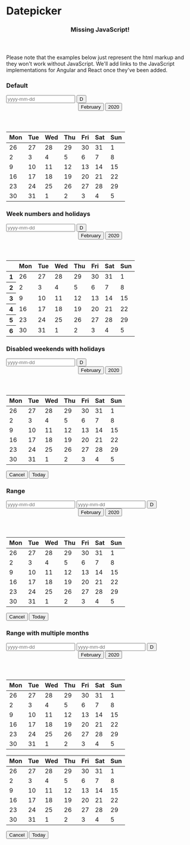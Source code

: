 
<Meta
  title="Components/Datepicker"
/>

<style>{`
.sg-date {
  position: relative !important;
}
.group input {
  width: 120px;
}
`}
</style>

# Datepicker

<div role="alert" class="info mb-7 mt-5">
  <header>
    <h3>Missing JavaScript!</h3>
  </header>
  <p>
    Please note that the examples below just represent the html markup and they won't work without JavaScript. We'll add links to the JavaScript implementations for Angular and React once they've been added.
  </p>
</div>

### Default
<Canvas>
  <div>
    <div class="group mb-3">
      <input type="text" placeholder="yyyy-mm-dd" />
      <button type="button">D</button>
    </div>
    <div class="sg-date active" role="dialog" aria-modal="true" aria-label="Choose Date">
      <header>
        <button type="button" aria-haspopup="listbox">February</button>
        <button type="button" aria-haspopup="listbox">2020</button>
      </header>
      <main>
        <table role="grid">
          <thead>
          <tr>
            <th scope="col" abbr="Monday">Mon</th>
            <th scope="col" abbr="Tuesday">Tue</th>
            <th scope="col" abbr="Wednesday">Wed</th>
            <th scope="col" abbr="Thursday">Thu</th>
            <th scope="col" abbr="Friday">Fri</th>
            <th scope="col" abbr="Saturday">Sat</th>
            <th scope="col" abbr="Sunday">Sun</th>
          </tr>
          </thead>
          <tbody>
          <tr>
            <td class="disabled" tabindex="-1">26</td>
            <td class="disabled" tabindex="-1">27</td>
            <td class="disabled" tabindex="-1">28</td>
            <td class="disabled" tabindex="-1">29</td>
            <td class="disabled" tabindex="-1">30</td>
            <td class="disabled" tabindex="-1">31</td>
            <td tabindex="-1" data-date="2020-02-01">1</td>
          </tr>
          <tr>
            <td tabindex="-1" data-date="2020-02-02">2</td>
            <td tabindex="-1" data-date="2020-02-03">3</td>
            <td tabindex="-1" data-date="2020-02-04">4</td>
            <td tabindex="-1" data-date="2020-02-05">5</td>
            <td tabindex="-1" data-date="2020-02-06">6</td>
            <td tabindex="-1" data-date="2020-02-07">7</td>
            <td tabindex="-1" data-date="2020-02-08">8</td>
          </tr>
          <tr>
            <td tabindex="-1" data-date="2020-02-09">9</td>
            <td tabindex="-1" data-date="2020-02-10">10</td>
            <td tabindex="-1" data-date="2020-02-11">11</td>
            <td tabindex="-1" data-date="2020-02-12">12</td>
            <td tabindex="-1" data-date="2020-02-13">13</td>
            <td tabindex="-1" data-date="2020-02-14">14</td>
            <td tabindex="-1" data-date="2020-02-15">15</td>
          </tr>
          <tr>
            <td tabindex="-1" data-date="2020-02-16">16</td>
            <td tabindex="-1" data-date="2020-02-17">17</td>
            <td tabindex="0" data-date="2020-02-18" role="gridcell" aria-selected="true">18</td>
            <td tabindex="-1" data-date="2020-02-19">19</td>
            <td tabindex="-1" data-date="2020-02-20">20</td>
            <td tabindex="-1" data-date="2020-02-21">21</td>
            <td tabindex="-1" data-date="2020-02-22">22</td>
          </tr>
          <tr>
            <td tabindex="-1" data-date="2020-02-23">23</td>
            <td tabindex="-1" data-date="2020-02-24">24</td>
            <td tabindex="-1" data-date="2020-02-25">25</td>
            <td tabindex="-1" data-date="2020-02-26">26</td>
            <td tabindex="-1" data-date="2020-02-27">27</td>
            <td tabindex="-1" data-date="2020-02-28">28</td>
            <td tabindex="-1" data-date="2020-02-29">29</td>
          </tr>
          <tr>
            <td tabindex="-1" data-date="2020-02-30">30</td>
            <td tabindex="-1" data-date="2020-02-31">31</td>
            <td class="disabled" tabindex="-1">1</td>
            <td class="disabled" tabindex="-1">2</td>
            <td class="disabled" tabindex="-1">3</td>
            <td class="disabled" tabindex="-1">4</td>
            <td class="disabled" tabindex="-1">5</td>
          </tr>
          </tbody>
        </table>
      </main>
    </div>
  </div>
</Canvas>

### Week numbers and holidays
<Canvas>
  <div>
    <div class="group mb-3">
      <input type="text" placeholder="yyyy-mm-dd" />
      <button type="button">D</button>
    </div>
    <div class="sg-date active" role="dialog" aria-modal="true" aria-label="Choose Date">
      <header>
        <button type="button" aria-haspopup="listbox">February</button>
        <button type="button" aria-haspopup="listbox">2020</button>
      </header>
      <main>
        <table role="grid">
          <thead>
          <tr>
            <th class="disabled" tabindex="-1" abbr="Week"></th>
            <th scope="col" abbr="Monday">Mon</th>
            <th scope="col" abbr="Tuesday">Tue</th>
            <th scope="col" abbr="Wednesday">Wed</th>
            <th scope="col" abbr="Thursday">Thu</th>
            <th scope="col" abbr="Friday">Fri</th>
            <th scope="col" abbr="Saturday">Sat</th>
            <th scope="col" abbr="Sunday">Sun</th>
          </tr>
          </thead>
          <tbody>
          <tr>
            <th class="disabled" tabindex="-1">1</th>
            <td class="disabled" tabindex="-1">26</td>
            <td class="disabled" tabindex="-1">27</td>
            <td class="disabled" tabindex="-1">28</td>
            <td class="disabled" tabindex="-1">29</td>
            <td class="disabled" tabindex="-1">30</td>
            <td class="disabled" tabindex="-1">31</td>
            <td class="sg-date-holiday" tabindex="-1" data-date="2020-02-01">1</td>
          </tr>
          <tr>
            <th class="disabled" tabindex="-1">2</th>
            <td tabindex="-1" data-date="2020-02-02">2</td>
            <td tabindex="-1" data-date="2020-02-03">3</td>
            <td tabindex="-1" data-date="2020-02-04">4</td>
            <td tabindex="-1" data-date="2020-02-05">5</td>
            <td tabindex="-1" data-date="2020-02-06">6</td>
            <td tabindex="-1" data-date="2020-02-07">7</td>
            <td class="sg-date-holiday" tabindex="-1" data-date="2020-02-08">8</td>
          </tr>
          <tr>
            <th class="disabled" tabindex="-1">3</th>
            <td tabindex="-1" data-date="2020-02-09">9</td>
            <td tabindex="-1" data-date="2020-02-10">10</td>
            <td tabindex="-1" data-date="2020-02-11">11</td>
            <td class="disabled" tabindex="-1" data-date="2020-02-12">12</td>
            <td tabindex="-1" data-date="2020-02-13">13</td>
            <td tabindex="0" data-date="2020-02-14" role="gridcell" aria-selected="true">14</td>
            <td class="sg-date-holiday" tabindex="-1" data-date="2020-02-15">15</td>
          </tr>
          <tr>
            <th class="disabled" tabindex="-1">4</th>
            <td tabindex="-1" data-date="2020-02-16">16</td>
            <td tabindex="-1" data-date="2020-02-17">17</td>
            <td tabindex="-1" data-date="2020-02-18">18</td>
            <td tabindex="-1" data-date="2020-02-19">19</td>
            <td tabindex="-1" data-date="2020-02-20">20</td>
            <td tabindex="-1" data-date="2020-02-21">21</td>
            <td class="sg-date-holiday" tabindex="-1" data-date="2020-02-22">22</td>
          </tr>
          <tr>
            <th class="disabled" tabindex="-1">5</th>
            <td tabindex="-1" data-date="2020-02-23">23</td>
            <td tabindex="-1" data-date="2020-02-24">24</td>
            <td tabindex="-1" data-date="2020-02-25">25</td>
            <td tabindex="-1" data-date="2020-02-26">26</td>
            <td tabindex="-1" data-date="2020-02-27">27</td>
            <td tabindex="-1" data-date="2020-02-28">28</td>
            <td class="sg-date-holiday" tabindex="-1" data-date="2020-02-29">29</td>
          </tr>
          <tr>
            <th class="disabled" tabindex="-1">6</th>
            <td tabindex="-1" data-date="2020-02-30">30</td>
            <td tabindex="-1" data-date="2020-02-31">31</td>
            <td class="disabled" tabindex="-1">1</td>
            <td class="disabled" tabindex="-1">2</td>
            <td class="disabled" tabindex="-1">3</td>
            <td class="disabled" tabindex="-1">4</td>
            <td class="disabled" tabindex="-1">5</td>
          </tr>
          </tbody>
        </table>
      </main>
    </div>
  </div>
</Canvas>

### Disabled weekends with holidays
<Canvas>
  <div>
    <div class="group mb-3">
      <input type="text" placeholder="yyyy-mm-dd" />
      <button type="button">D</button>
    </div>
    <div class="sg-date active" role="dialog" aria-modal="true" aria-label="Choose Date">
      <header>
        <button type="button" aria-haspopup="listbox">February</button>
        <button type="button" aria-haspopup="listbox">2020</button>
      </header>
      <main>
        <table role="grid">
          <thead>
          <tr>
            <th scope="col" abbr="Monday">Mon</th>
            <th scope="col" abbr="Tuesday">Tue</th>
            <th scope="col" abbr="Wednesday">Wed</th>
            <th scope="col" abbr="Thursday">Thu</th>
            <th scope="col" abbr="Friday">Fri</th>
            <th scope="col" abbr="Saturday">Sat</th>
            <th scope="col" abbr="Sunday">Sun</th>
          </tr>
          </thead>
          <tbody>
          <tr>
            <td class="disabled" tabindex="-1">26</td>
            <td class="disabled" tabindex="-1">27</td>
            <td class="disabled" tabindex="-1">28</td>
            <td class="disabled" tabindex="-1">29</td>
            <td class="disabled" tabindex="-1">30</td>
            <td class="disabled" tabindex="-1">31</td>
            <td class="sg-date-holiday disabled" tabindex="-1" data-date="2020-02-01">1</td>
          </tr>
          <tr>
            <td tabindex="-1" data-date="2020-02-02">2</td>
            <td tabindex="-1" data-date="2020-02-03">3</td>
            <td tabindex="-1" data-date="2020-02-04">4</td>
            <td tabindex="-1" data-date="2020-02-05">5</td>
            <td class="sg-date-holiday" tabindex="-1" data-date="2020-02-06">6</td>
            <td class="disabled" tabindex="-1" data-date="2020-02-07">7</td>
            <td class="sg-date-holiday disabled" tabindex="-1" data-date="2020-02-08">8</td>
          </tr>
          <tr>
            <td tabindex="-1" data-date="2020-02-09">9</td>
            <td tabindex="-1" data-date="2020-02-10">10</td>
            <td tabindex="-1" data-date="2020-02-11">11</td>
            <td tabindex="-1" data-date="2020-02-12">12</td>
            <td tabindex="-1" data-date="2020-02-13">13</td>
            <td class="disabled" tabindex="-1" data-date="2020-02-14">14</td>
            <td class="sg-date-holiday disabled" tabindex="-1" data-date="2020-02-15">15</td>
          </tr>
          <tr>
            <td tabindex="-1" data-date="2020-02-16">16</td>
            <td tabindex="-1" data-date="2020-02-17">17</td>
            <td tabindex="0" data-date="2020-02-18" role="gridcell" aria-selected="true">18</td>
            <td tabindex="-1" data-date="2020-02-19">19</td>
            <td tabindex="-1" data-date="2020-02-20">20</td>
            <td class="disabled" tabindex="-1" data-date="2020-02-21">21</td>
            <td class="sg-date-holiday disabled" tabindex="-1" data-date="2020-02-22">22</td>
          </tr>
          <tr>
            <td tabindex="-1" data-date="2020-02-23">23</td>
            <td tabindex="-1" data-date="2020-02-24">24</td>
            <td tabindex="-1" data-date="2020-02-25">25</td>
            <td tabindex="-1" data-date="2020-02-26">26</td>
            <td tabindex="-1" data-date="2020-02-27">27</td>
            <td class="disabled" tabindex="-1" data-date="2020-02-28">28</td>
            <td class="sg-date-holiday disabled" tabindex="-1" data-date="2020-02-29">29</td>
          </tr>
          <tr>
            <td tabindex="-1" data-date="2020-02-30">30</td>
            <td tabindex="-1" data-date="2020-02-31">31</td>
            <td class="disabled" tabindex="-1">1</td>
            <td class="disabled" tabindex="-1">2</td>
            <td class="disabled" tabindex="-1">3</td>
            <td class="disabled" tabindex="-1">4</td>
            <td class="sg-date-holiday disabled" tabindex="-1">5</td>
          </tr>
          </tbody>
        </table>
      </main>
      <footer>
        <button type="button" class="link">Cancel</button>
        <button type="button" class="link">Today</button>
      </footer>
    </div>
  </div>
</Canvas>

### Range
<Canvas>
  <div>
    <div class="group group-border  mb-3">
      <input type="text" placeholder="yyyy-mm-dd" />
      <input type="text" placeholder="yyyy-mm-dd" />
      <button type="button">D</button>
    </div>
    <div class="sg-date sg-date-range active" role="dialog" aria-modal="true" aria-label="Choose Date">
      <header>
        <button type="button" aria-haspopup="listbox">February</button>
        <button type="button" aria-haspopup="listbox">2020</button>
      </header>
      <main>
        <table role="grid">
          <thead>
          <tr>
            <th scope="col" abbr="Monday">Mon</th>
            <th scope="col" abbr="Tuesday">Tue</th>
            <th scope="col" abbr="Wednesday">Wed</th>
            <th scope="col" abbr="Thursday">Thu</th>
            <th scope="col" abbr="Friday">Fri</th>
            <th scope="col" abbr="Saturday">Sat</th>
            <th scope="col" abbr="Sunday">Sun</th>
          </tr>
          </thead>
          <tbody>
          <tr>
            <td class="disabled" tabindex="-1">26</td>
            <td class="disabled" tabindex="-1">27</td>
            <td class="disabled" tabindex="-1">28</td>
            <td class="disabled" tabindex="-1">29</td>
            <td class="disabled" tabindex="-1">30</td>
            <td class="disabled" tabindex="-1">31</td>
            <td tabindex="-1" data-date="2020-02-01">1</td>
          </tr>
          <tr>
            <td tabindex="-1" data-date="2020-02-02">2</td>
            <td tabindex="-1" data-date="2020-02-03">3</td>
            <td tabindex="-1" data-date="2020-02-04">4</td>
            <td tabindex="-1" data-date="2020-02-05">5</td>
            <td tabindex="-1" data-date="2020-02-06">6</td>
            <td tabindex="-1" data-date="2020-02-07">7</td>
            <td tabindex="-1" data-date="2020-02-08">8</td>
          </tr>
          <tr>
            <td tabindex="-1" data-date="2020-02-09">9</td>
            <td tabindex="-1" data-date="2020-02-10">10</td>
            <td tabindex="-1" data-date="2020-02-11">11</td>
            <td tabindex="-1" data-date="2020-02-12">12</td>
            <td tabindex="-1" data-date="2020-02-13">13</td>
            <td tabindex="-1" data-date="2020-02-14">14</td>
            <td tabindex="-1" data-date="2020-02-15">15</td>
          </tr>
          <tr>
            <td tabindex="-1" data-date="2020-02-16">16</td>
            <td tabindex="-1" data-date="2020-02-17">17</td>
            <td class="sg-first-date" tabindex="0" data-date="2020-02-18" role="gridcell" aria-selected="true">18</td>
            <td class="sg-date-selection" tabindex="-1" data-date="2020-02-19">19</td>
            <td class="sg-date-selection" tabindex="-1" data-date="2020-02-20">20</td>
            <td class="sg-date-selection" tabindex="-1" data-date="2020-02-21">21</td>
            <td class="sg-date-selection" tabindex="-1" data-date="2020-02-22">22</td>
          </tr>
          <tr>
            <td class="sg-date-selection" tabindex="-1" data-date="2020-02-23">23</td>
            <td class="sg-date-selection" tabindex="-1" data-date="2020-02-24">24</td>
            <td class="sg-date-selection" tabindex="-1" data-date="2020-02-25">25</td>
            <td class="sg-last-date" tabindex="0" data-date="2020-02-26" role="gridcell" aria-selected="true">26</td>
            <td tabindex="-1" data-date="2020-02-27">27</td>
            <td tabindex="-1" data-date="2020-02-28">28</td>
            <td tabindex="-1" data-date="2020-02-29">29</td>
          </tr>
          <tr>
            <td tabindex="-1" data-date="2020-02-30">30</td>
            <td tabindex="-1" data-date="2020-02-31">31</td>
            <td class="disabled" tabindex="-1">1</td>
            <td class="disabled" tabindex="-1">2</td>
            <td class="disabled" tabindex="-1">3</td>
            <td class="disabled" tabindex="-1">4</td>
            <td class="disabled" tabindex="-1">5</td>
          </tr>
          </tbody>
        </table>
      </main>
      <footer>
        <button type="button" class="link">Cancel</button>
        <button type="button" class="link">Today</button>
      </footer>
    </div>
  </div>
</Canvas>


### Range with multiple months
<Canvas>
  <div>
    <div class="group group-border mb-3">
      <input type="text" placeholder="yyyy-mm-dd" />
      <input type="text" placeholder="yyyy-mm-dd" />
      <button type="button">D</button>
    </div>
    <div class="sg-date sg-date-range active" role="dialog" aria-modal="true" aria-label="Choose Date">
      <header>
        <button type="button" aria-haspopup="listbox">February</button>
        <button type="button" aria-haspopup="listbox">2020</button>
      </header>
      <main><table role="grid">
        <thead>
        <tr>
          <th scope="col" abbr="Monday">Mon</th>
          <th scope="col" abbr="Tuesday">Tue</th>
          <th scope="col" abbr="Wednesday">Wed</th>
          <th scope="col" abbr="Thursday">Thu</th>
          <th scope="col" abbr="Friday">Fri</th>
          <th scope="col" abbr="Saturday">Sat</th>
          <th scope="col" abbr="Sunday">Sun</th>
        </tr>
        </thead>
        <tbody>
        <tr>
          <td class="disabled sg-other-month" tabindex="-1">26</td>
          <td class="disabled sg-other-month" tabindex="-1">27</td>
          <td class="disabled sg-other-month" tabindex="-1">28</td>
          <td class="disabled sg-other-month" tabindex="-1">29</td>
          <td class="disabled sg-other-month" tabindex="-1">30</td>
          <td class="disabled sg-other-month" tabindex="-1">31</td>
          <td tabindex="-1" data-date="2020-02-01">1</td>
        </tr>
        <tr>
          <td tabindex="-1" data-date="2020-02-02">2</td>
          <td tabindex="-1" data-date="2020-02-03">3</td>
          <td tabindex="-1" data-date="2020-02-04">4</td>
          <td tabindex="-1" data-date="2020-02-05">5</td>
          <td tabindex="-1" data-date="2020-02-06">6</td>
          <td tabindex="-1" data-date="2020-02-07">7</td>
          <td tabindex="-1" data-date="2020-02-08">8</td>
        </tr>
        <tr>
          <td tabindex="-1" data-date="2020-02-09">9</td>
          <td tabindex="-1" data-date="2020-02-10">10</td>
          <td tabindex="-1" data-date="2020-02-11">11</td>
          <td tabindex="-1" data-date="2020-02-12">12</td>
          <td tabindex="-1" data-date="2020-02-13">13</td>
          <td tabindex="-1" data-date="2020-02-14">14</td>
          <td tabindex="-1" data-date="2020-02-15">15</td>
        </tr>
        <tr>
          <td tabindex="-1" data-date="2020-02-16">16</td>
          <td tabindex="-1" data-date="2020-02-17">17</td>
          <td class="sg-first-date" tabindex="0" data-date="2020-02-18" role="gridcell" aria-selected="true">18</td>
          <td class="sg-date-selection" tabindex="-1" data-date="2020-02-19">19</td>
          <td class="sg-date-selection" tabindex="-1" data-date="2020-02-20">20</td>
          <td class="sg-date-selection" tabindex="-1" data-date="2020-02-21">21</td>
          <td class="sg-date-selection" tabindex="-1" data-date="2020-02-22">22</td>
        </tr>
        <tr>
          <td class="sg-date-selection" tabindex="-1" data-date="2020-02-23">23</td>
          <td class="sg-date-selection" tabindex="-1" data-date="2020-02-24">24</td>
          <td class="sg-date-selection" tabindex="-1" data-date="2020-02-25">25</td>
          <td class="sg-date-selection" tabindex="-1" data-date="2020-02-26">26</td>
          <td class="sg-date-selection" tabindex="-1" data-date="2020-02-27">27</td>
          <td class="sg-date-selection" tabindex="-1" data-date="2020-02-28">28</td>
          <td class="sg-date-selection" tabindex="-1" data-date="2020-02-29">29</td>
        </tr>
        <tr>
          <td class="sg-date-selection" tabindex="-1" data-date="2020-02-30">30</td>
          <td class="sg-date-selection" tabindex="-1" data-date="2020-02-31">31</td>
          <td class="disabled sg-other-month" tabindex="-1">1</td>
          <td class="disabled sg-other-month" tabindex="-1">2</td>
          <td class="disabled sg-other-month" tabindex="-1">3</td>
          <td class="disabled sg-other-month" tabindex="-1">4</td>
          <td class="disabled sg-other-month" tabindex="-1">5</td>
        </tr>
        </tbody>
      </table>
        <table role="grid">
          <thead>
          <tr>
            <th scope="col" abbr="Monday">Mon</th>
            <th scope="col" abbr="Tuesday">Tue</th>
            <th scope="col" abbr="Wednesday">Wed</th>
            <th scope="col" abbr="Thursday">Thu</th>
            <th scope="col" abbr="Friday">Fri</th>
            <th scope="col" abbr="Saturday">Sat</th>
            <th scope="col" abbr="Sunday">Sun</th>
          </tr>
          </thead>
          <tbody>
          <tr>
            <td class="disabled sg-other-month" tabindex="-1">26</td>
            <td class="disabled sg-other-month" tabindex="-1">27</td>
            <td class="disabled sg-other-month" tabindex="-1">28</td>
            <td class="disabled sg-other-month" tabindex="-1">29</td>
            <td class="disabled sg-other-month" tabindex="-1">30</td>
            <td class="disabled sg-other-month" tabindex="-1">31</td>
            <td class="sg-date-selection" tabindex="-1" data-date="2020-02-01">1</td>
          </tr>
          <tr>
            <td class="sg-date-selection" tabindex="-1" data-date="2020-02-02">2</td>
            <td class="sg-date-selection" tabindex="-1" data-date="2020-02-03">3</td>
            <td class="sg-date-selection" tabindex="-1" data-date="2020-02-04">4</td>
            <td class="sg-date-selection" tabindex="-1" data-date="2020-02-05">5</td>
            <td class="sg-date-selection" tabindex="-1" data-date="2020-02-06">6</td>
            <td class="sg-date-selection" tabindex="-1" data-date="2020-02-07">7</td>
            <td class="sg-date-selection" tabindex="-1" data-date="2020-02-08">8</td>
          </tr>
          <tr>
            <td class="sg-date-selection" tabindex="-1" data-date="2020-02-09">9</td>
            <td class="sg-date-selection" tabindex="-1" data-date="2020-02-10">10</td>
            <td class="sg-date-selection" tabindex="-1" data-date="2020-02-11">11</td>
            <td class="sg-date-selection" tabindex="-1" data-date="2020-02-12">12</td>
            <td class="sg-date-selection" tabindex="-1" data-date="2020-02-13">13</td>
            <td class="sg-date-selection" tabindex="-1" data-date="2020-02-14">14</td>
            <td class="sg-date-selection" tabindex="-1" data-date="2020-02-15">15</td>
          </tr>
          <tr>
            <td class="sg-date-selection" tabindex="-1" data-date="2020-02-16">16</td>
            <td class="sg-date-selection" tabindex="-1" data-date="2020-02-17" >17</td>
            <td class="sg-date-selection" tabindex="-1" data-date="2020-02-18">18</td>
            <td class="sg-date-selection" tabindex="-1" data-date="2020-02-19">19</td>
            <td class="sg-date-selection" tabindex="-1" data-date="2020-02-20">20</td>
            <td class="sg-date-selection" tabindex="-1" data-date="2020-02-21">21</td>
            <td class="sg-date-selection" tabindex="-1" data-date="2020-02-22">22</td>
          </tr>
          <tr>
            <td class="sg-date-selection" tabindex="-1" data-date="2020-02-23">23</td>
            <td class="sg-date-selection" tabindex="-1" data-date="2020-02-24">24</td>
            <td class="sg-date-selection" tabindex="-1" data-date="2020-02-25">25</td>
            <td class="sg-last-date" tabindex="0" data-date="2020-02-26" role="gridcell" aria-selected="true">26</td>
            <td tabindex="-1" data-date="2020-02-27">27</td>
            <td tabindex="-1" data-date="2020-02-28">28</td>
            <td tabindex="-1" data-date="2020-02-29">29</td>
          </tr>
          <tr>
            <td tabindex="-1" data-date="2020-02-30">30</td>
            <td tabindex="-1" data-date="2020-02-31">31</td>
            <td class="disabled sg-other-month" tabindex="-1">1</td>
            <td class="disabled sg-other-month" tabindex="-1">2</td>
            <td class="disabled sg-other-month" tabindex="-1">3</td>
            <td class="disabled sg-other-month" tabindex="-1">4</td>
            <td class="disabled sg-other-month" tabindex="-1">5</td>
          </tr>
          </tbody>
        </table>
      </main>
      <footer>
        <button type="button" class="link">Cancel</button>
        <button type="button" class="link">Today</button>
      </footer>
    </div>
  </div>
</Canvas>
